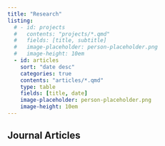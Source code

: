 ```yaml
---
title: "Research"
listing:
  # - id: projects
  #   contents: "projects/*.qmd"
  #   fields: [title, subtitle]
  #   image-placeholder: person-placeholder.png
  #   image-height: 10em
  - id: articles
    sort: "date desc"
    categories: true
    contents: "articles/*.qmd"
    type: table
    fields: [title, date]
    image-placeholder: person-placeholder.png
    image-height: 10em
---
```


## Journal Articles
:::{#articles}
:::

